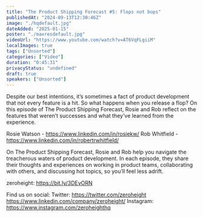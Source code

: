 ```yaml
---
title: "The Product Shipping Forecast #5: Flops not bops"
publishedAt: "2024-09-13T12:30:46Z"
image: "./hqdefault.jpg"
dateAdded: "2025-01-15"
poster: "./maxresdefault.jpg"
videoUrl: "https://www.youtube.com/watch?v=AT6VqFLgiiM"
localImages: true
tags: ["Unsorted"]
categories: ["Video"]
duration: "0:45:31"
privacyStatus: "undefined"
draft: true
speakers: ["Unsorted"]
---
```

Despite our best intentions, it’s sometimes a fact of product development that not every feature is a hit. So what happens when you release a flop? On this episode of The Product Shipping Forecast, Rosie and Rob reflect on the features that weren’t successes and what they’ve learned from the experience.

Rosie Watson - https://www.linkedin.com/in/rosiekw/
Rob Whitfield - https://www.linkedin.com/in/robertrwhitfield/

On The Product Shipping Forecast, Rosie and Rob help you navigate the treacherous waters of product development. In each episode, they share their thoughts and experiences on working in product teams, collaborating with others, and discussing hot topics, so you’ll feel less adrift.

zeroheight: https://bit.ly/3DEvORN

Find us on social:
Twitter: https://twitter.com/zeroheight
https://www.linkedin.com/company/zeroheight/
Instagram: https://www.instagram.com/zeroheighthq
